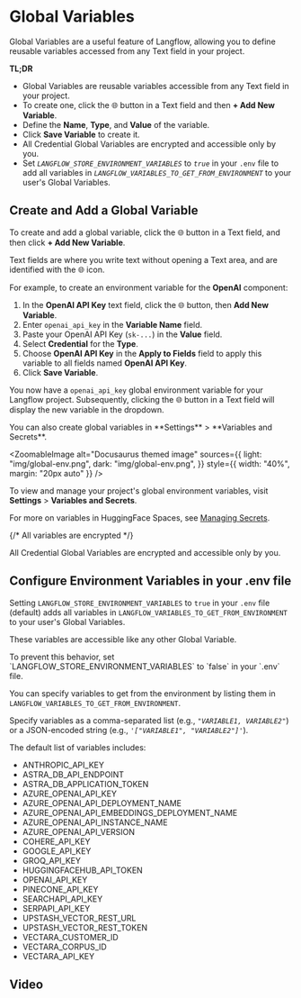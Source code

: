 
# Global Variables

Global Variables are a useful feature of Langflow, allowing you to define reusable variables accessed from any Text field in your project.

**TL;DR**

- Global Variables are reusable variables accessible from any Text field in your project.
- To create one, click the 🌐 button in a Text field and then **+ Add New Variable**.
- Define the **Name**, **Type**, and **Value** of the variable.
- Click **Save Variable** to create it.
- All Credential Global Variables are encrypted and accessible only by you.
- Set _`LANGFLOW_STORE_ENVIRONMENT_VARIABLES`_ to _`true`_ in your `.env` file to add all variables in _`LANGFLOW_VARIABLES_TO_GET_FROM_ENVIRONMENT`_ to your user's Global Variables.

## Create and Add a Global Variable

To create and add a global variable, click the 🌐 button in a Text field, and then click **+ Add New Variable**.

Text fields are where you write text without opening a Text area, and are identified with the 🌐 icon.

For example, to create an environment variable for the **OpenAI** component:

1.  In the **OpenAI API Key** text field, click the 🌐 button, then **Add New Variable**.
2.  Enter `openai_api_key` in the **Variable Name** field.
3.  Paste your OpenAI API Key (`sk-...`) in the **Value** field.
4.  Select **Credential** for the **Type**.
5.  Choose **OpenAI API Key** in the **Apply to Fields** field to apply this variable to all fields named **OpenAI API Key**.
6.  Click **Save Variable**.

You now have a `openai_api_key` global environment variable for your Langflow project.
Subsequently, clicking the 🌐 button in a Text field will display the new variable in the dropdown.

<Admonition type="tip">
  You can also create global variables in **Settings** > **Variables and
  Secrets**.
</Admonition>

<ZoomableImage
  alt="Docusaurus themed image"
  sources={{
    light: "img/global-env.png",
    dark: "img/global-env.png",
  }}
  style={{ width: "40%", margin: "20px auto" }}
/>

To view and manage your project's global environment variables, visit **Settings** > **Variables and Secrets**.

For more on variables in HuggingFace Spaces, see [Managing Secrets](https://huggingface.co/docs/hub/spaces-overview#managing-secrets).

{/* All variables are encrypted */}

<Admonition type="warning">
  All Credential Global Variables are encrypted and accessible only by you.
</Admonition>

## Configure Environment Variables in your .env file

Setting `LANGFLOW_STORE_ENVIRONMENT_VARIABLES` to `true` in your `.env` file (default) adds all variables in `LANGFLOW_VARIABLES_TO_GET_FROM_ENVIRONMENT` to your user's Global Variables.

These variables are accessible like any other Global Variable.

<Admonition type="tip">
  To prevent this behavior, set `LANGFLOW_STORE_ENVIRONMENT_VARIABLES` to
  `false` in your `.env` file.
</Admonition>

You can specify variables to get from the environment by listing them in `LANGFLOW_VARIABLES_TO_GET_FROM_ENVIRONMENT`.

Specify variables as a comma-separated list (e.g., _`"VARIABLE1, VARIABLE2"`_) or a JSON-encoded string (e.g., _`'["VARIABLE1", "VARIABLE2"]'`_).

The default list of variables includes:

- ANTHROPIC_API_KEY
- ASTRA_DB_API_ENDPOINT
- ASTRA_DB_APPLICATION_TOKEN
- AZURE_OPENAI_API_KEY
- AZURE_OPENAI_API_DEPLOYMENT_NAME
- AZURE_OPENAI_API_EMBEDDINGS_DEPLOYMENT_NAME
- AZURE_OPENAI_API_INSTANCE_NAME
- AZURE_OPENAI_API_VERSION
- COHERE_API_KEY
- GOOGLE_API_KEY
- GROQ_API_KEY
- HUGGINGFACEHUB_API_TOKEN
- OPENAI_API_KEY
- PINECONE_API_KEY
- SEARCHAPI_API_KEY
- SERPAPI_API_KEY
- UPSTASH_VECTOR_REST_URL
- UPSTASH_VECTOR_REST_TOKEN
- VECTARA_CUSTOMER_ID
- VECTARA_CORPUS_ID
- VECTARA_API_KEY

## Video

<div
  style={{ marginBottom: "20px", display: "flex", justifyContent: "center" }}
>
  <ReactPlayer playing controls url="/videos/langflow_global_variables.mp4" />
</div>
